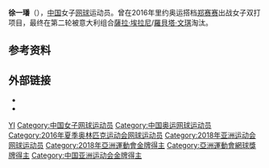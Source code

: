 {{Infobox tennis biography
 | name = 徐一璠
 | image = Xu US16 (9) (29862613095).jpg
 | caption = 
 | country = {{CHN}}
 | residence = {{CHN}}[[北京|北京]]
 | birth_date = {{Birth date and age|df=yes|1988|08|08}}
 | birth_place = {{CHN}}[[天津|天津]]
 | height = 1.65 m
 | turnedpro = 
 | retired = 
 | plays = 左手持拍（雙手反拍）
 | careerprizemoney = $1,884,567[[美元|美元]]
 | singlesrecord = {{tennis record|won=217|lost=193}}
 | singlestitles = 0 WTA, 1 ITF
 | highestsinglesranking = 148 (2016年7月13日)
 | currentsinglesranking = - 
 | AustralianOpenresult = 第二輪 (2016)
 | FrenchOpenresult = 第一輪 (2015)
 | Wimbledonresult = 第一輪 (2015)
 | USOpenresult = 第二輪 (2012)
 | doublesrecord = {{tennis record|won=353|lost=210}}
 | doublestitles = 9 WTA, 21 ITF
 | highestdoublesranking = 9 (2018年3月19日)
 | currentdoublesranking = 11 (2019年5月27日)
 | AustralianOpenDoublesresult =  四強 (2016)
 | FrenchOpenDoublesresult = 八強 (2016, 2019)
 | WimbledonDoublesresult = 四強 (2018)
 | USOpenDoublesresult = 亞軍 (2020)   
 | AustralianOpenMixedresult = 第二輪 (2017)
 | FrenchOpenMixedresult = 第二輪 (2016)
 | WimbledonMixedresult = 
 | USOpenMixedresult = 第一輪 (2016)
 | updated = 
}}

'''徐一璠'''（{{bd|1988年|8月8日}}），[[中华人民共和国|中国]]女子[[网球|网球]]运动员。曾在2016年里约奥运搭档[[郑赛赛|郑赛赛]]出战女子双打项目，最终在第二轮被意大利组合[[薩拉·埃拉尼|薩拉·埃拉尼]]/[[羅貝塔·文琪|羅貝塔·文琪]]淘汰。

== 参考资料 ==
{{reflist}}

== 外部链接 ==
{{Commonscat|Xu Yifan}}
* {{WTA|11559}}
* {{ITF Profile|id=100021406}}

{{China-bio-stub}}
{{Tennis-bio-stub}}
{{亚洲运动会网球比赛女子双打冠军}}
{{中國女子網球單打前十球員}}

{{Authority control}}
{{DEFAULTSORT:Xu Yifan}}
[[Category:徐姓|YI]]
[[Category:中国女子网球运动员|Category:中国女子网球运动员]]
[[Category:中国奥运网球运动员|Category:中国奥运网球运动员]]
[[Category:2016年夏季奥林匹克运动会网球运动员|Category:2016年夏季奥林匹克运动会网球运动员]]
[[Category:2018年亚洲运动会网球运动员|Category:2018年亚洲运动会网球运动员]]
[[Category:2018年亞洲運動會金牌得主|Category:2018年亞洲運動會金牌得主]]
[[Category:亞洲運動會網球獎牌得主|Category:亞洲運動會網球獎牌得主]]
[[Category:中国亚洲运动会金牌得主|Category:中国亚洲运动会金牌得主]]